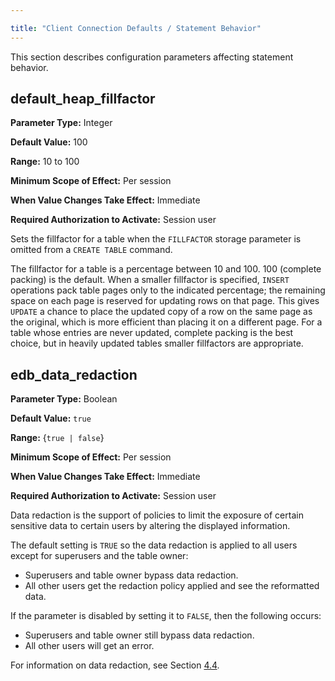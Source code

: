 ---

title: "Client Connection Defaults / Statement Behavior"
---

<div id="client_connection_defaults_statement_behavior" class="registered_link"></div>

This section describes configuration parameters affecting statement behavior.

## default_heap_fillfactor

**Parameter Type:** Integer

**Default Value:** 100

**Range:** 10 to 100

**Minimum Scope of Effect:** Per session

**When Value Changes Take Effect:** Immediate

**Required Authorization to Activate:** Session user

Sets the fillfactor for a table when the `FILLFACTOR` storage parameter is omitted from a `CREATE TABLE` command.

The fillfactor for a table is a percentage between 10 and 100. 100 (complete packing) is the default. When a smaller fillfactor is specified, `INSERT` operations pack table pages only to the indicated percentage; the remaining space on each page is reserved for updating rows on that page. This gives `UPDATE` a chance to place the updated copy of a row on the same page as the original, which is more efficient than placing it on a different page. For a table whose entries are never updated, complete packing is the best choice, but in heavily updated tables smaller fillfactors are appropriate.

## edb_data_redaction

**Parameter Type:** Boolean

**Default Value:** `true`

**Range:** {`true | false`}

**Minimum Scope of Effect:** Per session

**When Value Changes Take Effect:** Immediate

**Required Authorization to Activate:** Session user

Data redaction is the support of policies to limit the exposure of certain sensitive data to certain users by altering the displayed information.

The default setting is `TRUE` so the data redaction is applied to all users except for superusers and the table owner:

- Superusers and table owner bypass data redaction.
- All other users get the redaction policy applied and see the reformatted data.

If the parameter is disabled by setting it to `FALSE`, then the following occurs:

- Superusers and table owner still bypass data redaction.
- All other users will get an error.

For information on data redaction, see Section [4.4](https://www.enterprisedb.com/edb-docs/d/edb-postgres-advanced-server/user-guides/user-guide/11/EDB_Postgres_Advanced_Server_Guide.1.055.html#pID0E0CPC0HA).